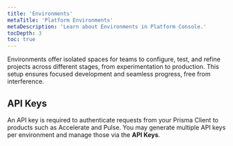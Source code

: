 ```yaml
---
title: 'Environments'
metaTitle: 'Platform Environments'
metaDescription: 'Learn about Environments in Platform Console.'
tocDepth: 3
toc: true
---
```


<TopBlock>

Environments offer isolated spaces for teams to configure, test, and refine projects across different stages, from experimentation to production. This setup ensures focused development and seamless progress, free from interference.

</TopBlock>

## API Keys

An API key is required to authenticate requests from your Prisma Client to products such as Accelerate and Pulse. You may generate multiple API keys per environment and manage those via the **API Keys**.
